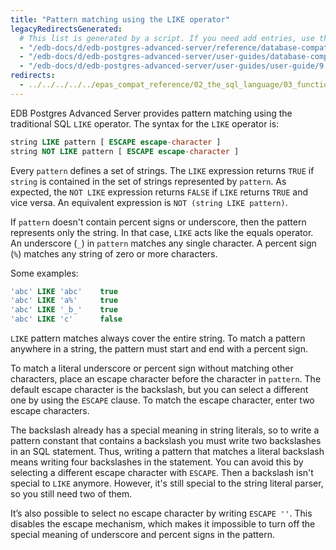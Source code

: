 ```yaml
---
title: "Pattern matching using the LIKE operator"
legacyRedirectsGenerated:
  # This list is generated by a script. If you need add entries, use the `legacyRedirects` key.
  - "/edb-docs/d/edb-postgres-advanced-server/reference/database-compatibility-for-oracle-developers-reference-guide/9.6/Database_Compatibility_for_Oracle_Developers_Reference_Guide.1.099.html"
  - "/edb-docs/d/edb-postgres-advanced-server/user-guides/database-compatibility-for-oracle-developers-guide/9.5/Database_Compatibility_for_Oracle_Developers_Guide.1.133.html"
  - "/edb-docs/d/edb-postgres-advanced-server/user-guides/user-guide/9.5/EDB_Postgres_Enterprise_Guide.1.042.html"
redirects:
  - ../../../../../epas_compat_reference/02_the_sql_language/03_functions_and_operators/06_pattern_matching_using_the_like_operator #generated for docs/epas/reorg-role-use-case-mode
---
```


<div id="pattern_matching_using_the_like_operator" class="registered_link"></div>

EDB Postgres Advanced Server provides pattern matching using the traditional SQL `LIKE` operator. The syntax for the `LIKE` operator is:

```sql
string LIKE pattern [ ESCAPE escape-character ]
string NOT LIKE pattern [ ESCAPE escape-character ]
```

Every `pattern` defines a set of strings. The `LIKE` expression returns `TRUE` if `string` is contained in the set of strings represented by `pattern`. As expected, the `NOT LIKE` expression returns `FALSE` if `LIKE` returns `TRUE` and vice versa. An equivalent expression is `NOT (string LIKE pattern)`.

If `pattern` doesn't contain percent signs or underscore, then the pattern represents only the string. In that case, `LIKE` acts like the equals operator. An underscore (`_`) in `pattern` matches any single character. A percent sign (`%`) matches any string of zero or more characters.

Some examples:

```sql
'abc' LIKE 'abc'    true
'abc' LIKE 'a%'     true
'abc' LIKE '_b_'    true
'abc' LIKE 'c'      false
```

`LIKE` pattern matches always cover the entire string. To match a pattern anywhere in a string, the pattern must start and end with a percent sign.

To match a literal underscore or percent sign without matching other characters, place an escape character before the character in `pattern`. The default escape character is the backslash, but you can select a different one by using the `ESCAPE` clause. To match the escape character, enter two escape characters.

The backslash already has a special meaning in string literals, so to write a pattern constant that contains a backslash you must write two backslashes in an SQL statement. Thus, writing a pattern that matches a literal backslash means writing four backslashes in the statement. You can avoid this by selecting a different escape character with `ESCAPE`. Then a backslash isn't special to `LIKE` anymore. However, it's still special to the string literal parser, so you still need two of them.

It’s also possible to select no escape character by writing `ESCAPE ''`. This disables the escape mechanism, which makes it impossible to turn off the special meaning of underscore and percent signs in the pattern.
